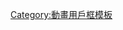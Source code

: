 {{Userbox-r
  |id = [[攻壳机动队 STAND ALONE COMPLEX|<span style="color:#1a1a1a;">S.A.C.</span>]]
  |id-c = #696283
  |id-s = 12
  |info = GHOST IN THE SHELL
  |info-c = #696283
  |info-s = 10
  |usercategory = 喜欢的攻壳机动队 S.A.C的维基人
}}
<noinclude>[[Category:動畫用戶框模板]]</noinclude>